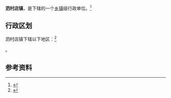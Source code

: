 {{中国乡级行政区|12/01/14/108/000}}

'''泗村店镇'''，是{{PRC admin/fullname|12/01/14/108/000|3}}下辖的一个[[乡镇|乡镇]]级行政单位。<ref>{{PRC admin/ref sgc|{{PRC admin/parent|12/01/14/108/000}}}}</ref>

== 行政区划 ==

泗村店镇下辖以下地区：<ref>{{PRC admin/ref sgc|12/01/14/108/000}}</ref>

{{PRC admin/children|12/01/14/108/000}}。

== 参考资料 ==

{{reflist}}

{{行政区划小作品}}
{{PRC admin/navcat|12/01/14/108/000}}